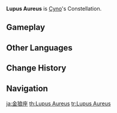 {{Constellation Overview Infobox
|title     = Lupus Aureus
|character = Cyno
|meaning   = Golden Wolf
}}
'''Lupus Aureus''' is [[Cyno]]'s Constellation.

==Gameplay==
{{Constellation Table|Cyno}}

==Other Languages==
{{Other Languages
|en      = Lupus Aureus
|en_lang = la
|en_tl   = Golden Wolf
|zhs     = 金狼座
|zhs_rm  = Jīnláng-zuò
|zht     = 金狼座
|zht_rm  = Jīnláng-zuò
|zh_tl   = Golden Wolf Constellation
|ja      = 金狼座
|ja_rm   = Kin Ookamiza
|ja_tl   = Golden Wolf Constellation
|ko      = 황금이리자리
|ko_rm   = Hwanggeum-iri-jari
|ko_tl   = Golden Wolf Constellation
|es      = Lupus Aureus
|fr      = Lupus Aureus
|ru      = Золотой Шакал
|ru_tl   = Golden Jackal
|th      = Lupus Aureus
|vi      = Cung Kim Lang
|vi_tl   = 
|de      = Lupus Aureus
|id      = Lupus Aureus
|pt      = Lupus Aureus
|tr      = Altın Kurt
|tr_tl   = 
|it      = Lupus Aureus
}}

==Change History==
{{Change History|3.1}}

==Navigation==
{{Constellation Navbox}}

[[ja:金狼座]]
[[th:Lupus Aureus]]
[[tr:Lupus Aureus]]